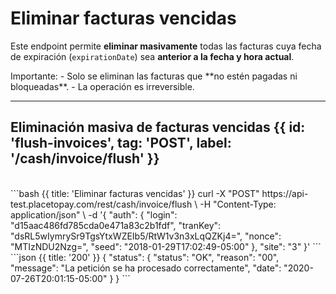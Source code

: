 

# Eliminar facturas vencidas

Este endpoint permite **eliminar masivamente** todas las facturas cuya fecha de expiración (`expirationDate`) sea **anterior a la fecha y hora actual**.

<Note>
Importante:
- Solo se eliminan las facturas que **no estén pagadas ni bloqueadas**.
- La operación es irreversible.

</Note>

---

## Eliminación masiva de facturas vencidas {{ id: 'flush-invoices', tag: 'POST', label: '/cash/invoice/flush' }}

<Row>
  <Col>
    <ApiReader
      path="/flush"
      method="POST"
      api={props.refs}
    />
  </Col>
  <Col sticky>
    <br />
    <CodeGroup title="Eliminar facturas vencidas" tag="POST" label="/cash/invoice/flush">
      ```bash {{ title: 'Eliminar facturas vencidas' }}
      curl -X "POST" https://api-test.placetopay.com/rest/cash/invoice/flush \
      -H "Content-Type: application/json" \
      -d '{
        "auth": {
          "login": "d15aac486fd785cda0e471a83c2b1fdf",
          "tranKey": "dsRL5wIymrySr9TgsYtxWZEIb5/RtW1v3n3xLqQZKj4=",
          "nonce": "MTIzNDU2Nzg=",
          "seed": "2018-01-29T17:02:49-05:00"
        },
        "site": "3"
      }'
      ```
    </CodeGroup>
  </Col>
</Row>

<Row>
  <Col>
    <ApiReader
      path="/flush"
      method="post"
      type="response"
      api={props.refs}
    />
  </Col>
  <Col sticky>
    <br />
    <CodeGroup title="Respuesta">
      ```json {{ title: '200' }}
      {
        "status": {
          "status": "OK",
          "reason": "00",
          "message": "La petición se ha procesado correctamente",
          "date": "2020-07-26T20:01:15-05:00"
        }
      }
      ```
    </CodeGroup>
  </Col>
</Row>
